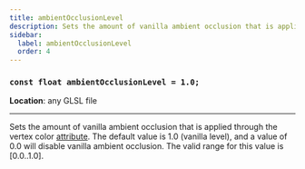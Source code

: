 ```yaml
---
title: ambientOcclusionLevel
description: Sets the amount of vanilla ambient occlusion that is applied through the color vertex attribute.
sidebar:
  label: ambientOcclusionLevel
  order: 4
---
```


### `const float ambientOcclusionLevel = 1.0;`

**Location**: any GLSL file

---

Sets the amount of vanilla ambient occlusion that is applied through the vertex color [attribute](/current/reference/attributes/overview/). The default value is 1.0 (vanilla level), and a value of 0.0 will disable vanilla ambient occlusion. The valid range for this value is [0.0..1.0].